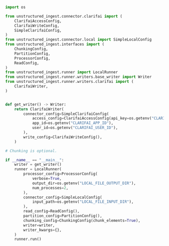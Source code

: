 ```python Python
import os

from unstructured_ingest.connector.clarifai import (
    ClarifaiAccessConfig,
    ClarifaiWriteConfig,
    SimpleClarifaiConfig,
)
from unstructured_ingest.connector.local import SimpleLocalConfig
from unstructured_ingest.interfaces import (
    ChunkingConfig,
    PartitionConfig,
    ProcessorConfig,
    ReadConfig,
)
from unstructured_ingest.runner import LocalRunner
from unstructured_ingest.runner.writers.base_writer import Writer
from unstructured_ingest.runner.writers.clarifai import (
    ClarifaiWriter,
)


def get_writer() -> Writer:
    return ClarifaiWriter(
        connector_config=SimpleClarifaiConfig(
            access_config=ClarifaiAccessConfig(api_key=os.getenv("CLARIFAI_PAT_KEY")),
            app_id=os.getenv("CLARIFAI_APP_ID"),
            user_id=os.getenv("CLARIFAI_USER_ID"),
        ),
        write_config=ClarifaiWriteConfig(),
    )

# Chunking is optional.

if __name__ == "__main__":
    writer = get_writer()
    runner = LocalRunner(
        processor_config=ProcessorConfig(
            verbose=True,
            output_dir=os.getenv("LOCAL_FILE_OUTPUT_DIR"),
            num_processes=2,
        ),
        connector_config=SimpleLocalConfig(
            input_path=os.getenv("LOCAL_FILE_INPUT_DIR"),
        ),
        read_config=ReadConfig(),
        partition_config=PartitionConfig(),
        chunking_config=ChunkingConfig(chunk_elements=True),
        writer=writer,
        writer_kwargs={},
    )
    runner.run()
```

